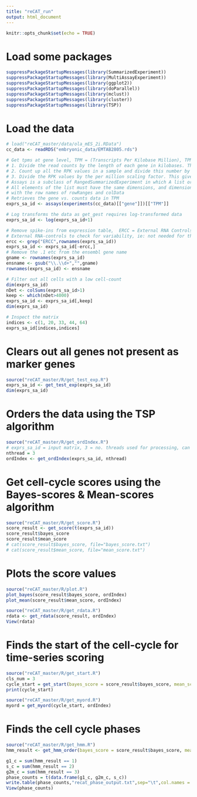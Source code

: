 ---
title: "reCAT_run"
output: html_document
---

```{r setup, include=FALSE}
knitr::opts_chunk$set(echo = TRUE)
```

# Load some packages

```{r load, warning=FALSE}
suppressPackageStartupMessages(library(SummarizedExperiment))
suppressPackageStartupMessages(library(MultiAssayExperiment))
suppressPackageStartupMessages(library(ggplot2))
suppressPackageStartupMessages(library(doParallel))
suppressPackageStartupMessages(library(mclust))
suppressPackageStartupMessages(library(cluster))
suppressPackageStartupMessages(library(TSP))
```

# Load the data 

```{r data}
# load("reCAT_master/data/ola_mES_2i.RData")
cc_data <- readRDS("embryonic_data/EMTAB2805.rds")

# Get tpms at gene level, TPM = (Transcripts Per Kilobase Million), TPM is generated beforehand through
# 1. Divide the read counts by the length of each gene in kilobases. This gives you reads per kilobase (RPK).
# 2. Count up all the RPK values in a sample and divide this number by 1,000,000. This is your per million scaling factor.
# 3. Divide the RPK values by the per million scaling factor. This gives you TPM.
# Assays is a subclass of RangedSummarizedExperiment in which A list or SimpleList of matrix-like elements, or a matrix-like object. 
# All elements of the list must have the same dimensions, and dimension names (if present) must be consistent across elements and 
# with the row names of rowRanges and colData
# Retrieves the gene vs. counts data in TPM
exprs_sa_id <- assays(experiments(cc_data)[["gene"]])[["TPM"]]

# Log transforms the data as get_gest requires log-transformed data 
exprs_sa_id <- log(exprs_sa_id+1)

# Remove spike-ins from expression table,  ERCC = External RNA Controls Consortium (ERCC)
# External RNA-controls to check for variability, ie: not needed for the analysis
ercc <- grep("ERCC",rownames(exprs_sa_id))
exprs_sa_id <- exprs_sa_id[-ercc,]
# Remove the .1 etc from the ensembl gene name
gname <- rownames(exprs_sa_id)
ensname <- gsub("\\.\\d+","",gname)
rownames(exprs_sa_id) <- ensname

# Filter out all cells with a low cell-count
dim(exprs_sa_id)
nDet <- colSums(exprs_sa_id>1)
keep <- which(nDet>4000)
exprs_sa_id <- exprs_sa_id[,keep]
dim(exprs_sa_id)

# Inspect the matrix
indices <- c(1, 20, 33, 44, 64)
exprs_sa_id[indices,indices]
```

# Clears out all genes not present as marker genes

```{r preprocess}

source("reCAT_master/R/get_test_exp.R")
exprs_sa_id <- get_test_exp(exprs_sa_id)
dim(exprs_sa_id)
```

# Orders the data using the TSP algorithm

```{r order}
source("reCAT_master/R/get_ordIndex.R")
# exprs_sa_id = input matrix, 3 = no. threads used for processing, can be increased on cluster
nthread = 3
ordIndex <- get_ordIndex(exprs_sa_id, nthread)
```

# Get cell-cycle scores using the Bayes-scores & Mean-scores algorithm

```{r scores}
source("reCAT_master/R/get_score.R")
score_result <- get_score(t(exprs_sa_id))
score_result$bayes_score
score_result$mean_score
# cat(score_result$bayes_score, file="bayes_score.txt")
# cat(score_result$mean_score, file="mean_score.txt")
```

# Plots the score values 

```{r plot_scores}
source("reCAT_master/R/plot.R")
plot_bayes(score_result$bayes_score, ordIndex)
plot_mean(score_result$mean_score, ordIndex)
```

```{r rdata}
source("reCAT_master/R/get_rdata.R")
rdata <- get_rdata(score_result, ordIndex)
View(rdata)
```

# Finds the start of the cell-cycle for time-series scoring

```{r get_start}
source("reCAT_master/R/get_start.R")
cls_num = 3
cycle_start = get_start(bayes_score = score_result$bayes_score, mean_score = score_result$mean_score, ordIndex = ordIndex, cls_num = cls_num, rdata = rdata, nthread = nthread)
print(cycle_start)
```

```{r get_myord}
source("reCAT_master/R/get_myord.R")
myord = get_myord(cycle_start, ordIndex)
```

# Finds the cell cycle phases

```{r find_phase}
source("reCAT_master/R/get_hmm.R")
hmm_result <- get_hmm_order(bayes_score = score_result$bayes_score, mean_score = score_result$mean_score, ordIndex = ordIndex, cls_num = cls_num, myord = myord, rdata = rdata)

g1_c = sum(hmm_result == 1)
s_c = sum(hmm_result == 2)
g2m_c = sum(hmm_result == 3)
phase_counts = t(data.frame(g1_c, g2m_c, s_c))
write.table(phase_counts,"recat_phase_output.txt",sep="\t",col.names = FALSE, row.names=FALSE)
View(phase_counts)
```